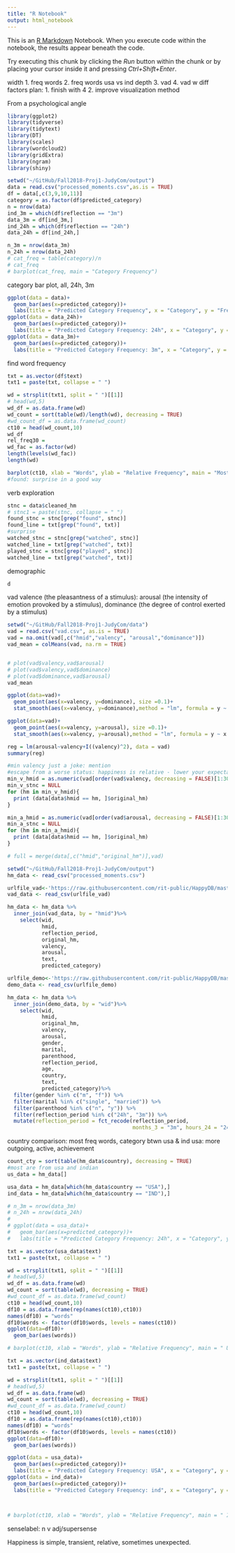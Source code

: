 ```yaml
---
title: "R Notebook"
output: html_notebook
---
```


This is an [R Markdown](http://rmarkdown.rstudio.com) Notebook. When you execute code within the notebook, the results appear beneath the code. 

Try executing this chunk by clicking the *Run* button within the chunk or by placing your cursor inside it and pressing *Ctrl+Shift+Enter*. 

width
1. freq words
2. freq words usa vs ind
depth
3. vad
4. vad w diff factors
plan: 
1. finish with 4
2. improve visualization method

From a psychological angle

```r
library(ggplot2)
library(tidyverse)
library(tidytext)
library(DT)
library(scales)
library(wordcloud2)
library(gridExtra)
library(ngram)
library(shiny) 
```

```r
setwd("~/GitHub/Fall2018-Proj1-JudyCom/output")
data = read.csv("processed_moments.csv",as.is = TRUE)
df = data[,c(3,9,10,11)]
category = as.factor(df$predicted_category)
n = nrow(data)
ind_3m = which(df$reflection == "3m")
data_3m = df[ind_3m,]
ind_24h = which(df$reflection == "24h")
data_24h = df[ind_24h,]

n_3m = nrow(data_3m)
n_24h = nrow(data_24h)
# cat_freq = table(category)/n
# cat_freq
# barplot(cat_freq, main = "Category Frequency")
```
category bar plot, all, 24h, 3m
```r

ggplot(data = data)+
  geom_bar(aes(x=predicted_category))+
  labs(title = "Predicted Category Frequency", x = "Category", y = "Frequency")
ggplot(data = data_24h)+
  geom_bar(aes(x=predicted_category))+
  labs(title = "Predicted Category Frequency: 24h", x = "Category", y = "Frequency")
ggplot(data = data_3m)+
  geom_bar(aes(x=predicted_category))+
  labs(title = "Predicted Category Frequency: 3m", x = "Category", y = "Frequency")
```

find word frequency
```r
txt = as.vector(df$text)
txt1 = paste(txt, collapse = " ")

wd = strsplit(txt1, split = " ")[[1]]
# head(wd,5)
wd_df = as.data.frame(wd)
wd_count = sort(table(wd)/length(wd), decreasing = TRUE)
#wd_count_df = as.data.frame(wd_count)
ct10 = head(wd_count,10)
wd_df
rel_freq30 = 
wd_fac = as.factor(wd)
length(levels(wd_fac))
length(wd)

barplot(ct10, xlab = "Words", ylab = "Relative Frequency", main = "Most frequent words")
#found: surprise in a good way

```

verb exploration
```r
stnc = data$cleaned_hm
# stnc1 = paste(stnc, collapse = " ")
found_stnc = stnc[grep("found", stnc)]
found_line = txt[grep("found", txt)]
#surprise
watched_stnc = stnc[grep("watched", stnc)]
watched_line = txt[grep("watched", txt)]
played_stnc = stnc[grep("played", stnc)]
watched_line = txt[grep("watched", txt)]
```

demographic
```r
d
```

vad
valence (the pleasantness of a stimulus): 
arousal (the intensity of emotion provoked by a stimulus),
dominance (the degree of control exerted by a stimulus) 

```r
setwd("~/GitHub/Fall2018-Proj1-JudyCom/data")
vad = read.csv("vad.csv", as.is = TRUE)
vad = na.omit(vad[,c("hmid","valency", "arousal","dominance")])
vad_mean = colMeans(vad, na.rm = TRUE)


# plot(vad$valency,vad$arousal)
# plot(vad$valency,vad$dominance)
# plot(vad$dominance,vad$arousal)
vad_mean

ggplot(data=vad)+
  geom_point(aes(x=valency, y=dominance), size =0.1)+
  stat_smooth(aes(x=valency, y=dominance),method = "lm", formula = y ~ x, size = 1)

ggplot(data=vad)+
  geom_point(aes(x=valency, y=arousal), size =0.1)+
  stat_smooth(aes(x=valency, y=arousal),method = "lm", formula = y ~ x + I(x^2), size = 1)

reg = lm(arousal~valency+I((valency)^2), data = vad)
summary(reg)

#min valency just a joke: mention
#escape from a worse status: happiness is relative - lower your expectancy
min_v_hmid = as.numeric(vad[order(vad$valency, decreasing = FALSE)[1:30],]$hmid)
min_v_stnc = NULL
for (hm in min_v_hmid){
  print (data[data$hmid == hm, ]$original_hm)
}

min_a_hmid = as.numeric(vad[order(vad$arousal, decreasing = FALSE)[1:30],]$hmid)
min_a_stnc = NULL
for (hm in min_a_hmid){
  print (data[data$hmid == hm, ]$original_hm)
}

# full = merge(data[,c("hmid","original_hm")],vad)
```

```r
setwd("~/GitHub/Fall2018-Proj1-JudyCom/output")
hm_data <- read_csv("processed_moments.csv")

urlfile_vad<-'https://raw.githubusercontent.com/rit-public/HappyDB/master/happydb/data/vad.csv'
vad_data <- read_csv(urlfile_vad)

hm_data <- hm_data %>%
  inner_join(vad_data, by = "hmid")%>%
    select(wid,
           hmid,
           reflection_period,
           original_hm,
           valency,
           arousal,
           text,
           predicted_category)

urlfile_demo<-'https://raw.githubusercontent.com/rit-public/HappyDB/master/happydb/data/demographic.csv'
demo_data <- read_csv(urlfile_demo)

hm_data <- hm_data %>%
  inner_join(demo_data, by = "wid")%>%
    select(wid,
           hmid,
           original_hm,
           valency,
           arousal,
           gender,
           marital,
           parenthood,
           reflection_period,
           age,
           country,
           text,
           predicted_category)%>%
  filter(gender %in% c("m", "f")) %>%
  filter(marital %in% c("single", "married")) %>%
  filter(parenthood %in% c("n", "y")) %>%
  filter(reflection_period %in% c("24h", "3m")) %>%
  mutate(reflection_period = fct_recode(reflection_period,
                                        months_3 = "3m", hours_24 = "24h"))
```

country
comparison: most freq words, category btwn usa & ind
usa: more outgoing, active, achievement
```r
count_cty = sort(table(hm_data$country), decreasing = TRUE)
#most are from usa and indian
us_data = hm_data[]

usa_data = hm_data[which(hm_data$country == "USA"),]
ind_data = hm_data[which(hm_data$country == "IND"),]

# n_3m = nrow(data_3m)
# n_24h = nrow(data_24h)
# 
# ggplot(data = usa_data)+
#   geom_bar(aes(x=predicted_category))+
#   labs(title = "Predicted Category Frequency: 24h", x = "Category", y = "Frequency")

txt = as.vector(usa_data$text)
txt1 = paste(txt, collapse = " ")

wd = strsplit(txt1, split = " ")[[1]]
# head(wd,5)
wd_df = as.data.frame(wd)
wd_count = sort(table(wd), decreasing = TRUE)
#wd_count_df = as.data.frame(wd_count)
ct10 = head(wd_count,10)
df10 = as.data.frame(rep(names(ct10),ct10))
names(df10) = "words"
df10$words <- factor(df10$words, levels = names(ct10))
ggplot(data=df10)+
  geom_bar(aes(words))

# barplot(ct10, xlab = "Words", ylab = "Relative Frequency", main = " USA Most frequent words")

txt = as.vector(ind_data$text)
txt1 = paste(txt, collapse = " ")

wd = strsplit(txt1, split = " ")[[1]]
# head(wd,5)
wd_df = as.data.frame(wd)
wd_count = sort(table(wd), decreasing = TRUE)
#wd_count_df = as.data.frame(wd_count)
ct10 = head(wd_count,10)
df10 = as.data.frame(rep(names(ct10),ct10))
names(df10) = "words"
df10$words <- factor(df10$words, levels = names(ct10))
ggplot(data=df10)+
  geom_bar(aes(words))

ggplot(data = usa_data)+
  geom_bar(aes(x=predicted_category))+
  labs(title = "Predicted Category Frequency: USA", x = "Category", y = "Frequency")
ggplot(data = ind_data)+
  geom_bar(aes(x=predicted_category))+
  labs(title = "Predicted Category Frequency: ind", x = "Category", y = "Frequency")



# barplot(ct10, xlab = "Words", ylab = "Relative Frequency", main = " IND Most frequent words")
```

senselabel: n v adj/supersense

Happiness is simple, transient, relative, sometimes unexpected.
